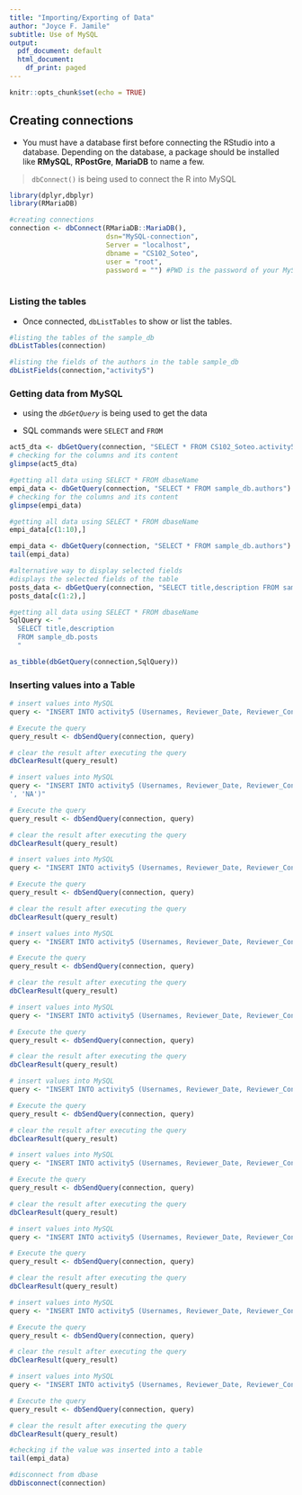```yaml
---
title: "Importing/Exporting of Data"
author: "Joyce F. Jamile"
subtitle: Use of MySQL
output:
  pdf_document: default
  html_document:
    df_print: paged
---
```


```r
knitr::opts_chunk$set(echo = TRUE)
```

## Creating connections

+ You must have a database first before connecting the RStudio into a database. Depending on the database, a package should be installed like **RMySQL**, **RPostGre**, **MariaDB** to name a few.

> `dbConnect()` is being used to connect the R into MySQL

```r
library(dplyr,dbplyr)
library(RMariaDB) 

#creating connections
connection <- dbConnect(RMariaDB::MariaDB(), 
                        dsn="MySQL-connection",
                        Server = "localhost",
                        dbname = "CS102_Soteo", 
                        user = "root", 
                        password = "") #PWD is the password of your MySQL
                        
```


### Listing the tables

+ Once connected, `dbListTables` to show or list the tables.



```r
#listing the tables of the sample_db 
dbListTables(connection)
```


```r
#listing the fields of the authors in the table sample_db
dbListFields(connection,"activity5")
```

### Getting data from MySQL

+ using the *`dbGetQuery`* is being used to get the data

+ SQL commands were `SELECT` and `FROM`


```r
act5_dta <- dbGetQuery(connection, "SELECT * FROM CS102_Soteo.activity5")
# checking for the columns and its content
glimpse(act5_dta)
```

```r
#getting all data using SELECT * FROM dbaseName
empi_data <- dbGetQuery(connection, "SELECT * FROM sample_db.authors")
# checking for the columns and its content
glimpse(empi_data)
```


```r
#getting all data using SELECT * FROM dbaseName
empi_data[c(1:10),]
```

```r
empi_data <- dbGetQuery(connection, "SELECT * FROM sample_db.authors")
tail(empi_data)
```

```r
#alternative way to display selected fields
#displays the selected fields of the table
posts_data <- dbGetQuery(connection, "SELECT title,description FROM sample_db.posts")
posts_data[c(1:2),]
```

```r
#getting all data using SELECT * FROM dbaseName
SqlQuery <- "
  SELECT title,description 
  FROM sample_db.posts
  "

as_tibble(dbGetQuery(connection,SqlQuery))
```

### Inserting values into a Table

```r
# insert values into MySQL
query <- "INSERT INTO activity5 (Usernames, Reviewer_Date, Reviewer_Content, Rating) VALUES ('=G=', '11 December 2001', 'Color me stupid but I thought *Pulp Fiction* sucked. Being creative is easy when there are no rules...as in fantasies and cartoons and, well, pulp fiction. Creativity is not easy when the rules of reality are imposed. The reason why it took me several sessions over several  years to finally assimilate this boring piece of filmdom crap is simply because its silly story and peculiar characters are one dimensional sensationalistic nonsense which almost anyone could have created and I personally found them boring...not unlike Sunday morning cartoons. Of course that criticism flies in a face of incredible popularity by the public and critics alike not to mention an Oscar and countless other awards. Go figure. Bottom line, *Pulp...* -is- pulp fiction brought to the big screen with all the gratuitous filth and violence of a dime novel but without the one thing which could really have made it interesting. Why no T&A???', '10/10')"

# Execute the query
query_result <- dbSendQuery(connection, query)

# clear the result after executing the query
dbClearResult(query_result)
```

```r
# insert values into MySQL
query <- "INSERT INTO activity5 (Usernames, Reviewer_Date, Reviewer_Content, Rating) VALUES ('1bilbo', '3 April 2004', 'As with the other two films in the series I wonder if the director actually read the book or just had a secretary read bits of it to him.The scenes are drawn out to ridiculously tedious lengths and bits of the plot are missed out whilst other bits are invented. And of course to appeal to the "ER" watching mentality a romance was invented for the film. Then to add further insult they all burst into song at the end.I don't know if these films were made chronologically but the actors do seem a bit fed up of the characters by the end. Also, our Shelob was so obviously a computer animation it made the pseudo scary build up a complete anticlimax.Tedious.
', 'NA')"

# Execute the query
query_result <- dbSendQuery(connection, query)

# clear the result after executing the query
dbClearResult(query_result)
```

```r
# insert values into MySQL
query <- "INSERT INTO activity5 (Usernames, Reviewer_Date, Reviewer_Content, Rating) VALUES ('3xHCCH', '15 July 2010', 'What drew me to watch this film on the very first day of theatrical showing was the cast, which was an incredible array of some of the most intense actors in Hollywood today. We have Ken Watanabe, Cilian Murphy, Marion Cotillard, Michael Caine, Tom Berenger, Pete Postlethwait, and in the lead, none other than Leonardo di Caprio. The director and writer Christopher Nolan also comes with a very impressive oeuvre behind him, with *Memento,* *The Prestige,* and most recently, *The Dark Knight.*This film is one of the most complicated films I have seen. A fair summary is almost impossible to put into words. It is challenging to follow all the jumping into and out of dreams, in dreams within dreams. I won't be surprised if you do not completely understand everything that was going on by the end. However, the visual experience of being in this multi-layered dream world is unmatchable in any recent films.I thought of *The Matrix,* and even Leo's latest (excellent) work *Shutter Island,* as this film proceeds to disorient you about what is and is not reality. However, *Inception* goes several levels higher in the hierarchy of convolutions in film. There are at least four levels of simultaneous dream upon dream happening at one time at one point. Amazing film editing work!Then there are technical aspects which were mind-boggling indeed, as Nolan's bizarre script required. The audience is brought inside buildings, rooms, elevators, even entire cities where you lose the sense of space, time, gravity and logic. It is a dream world--you need to see it to fully appreciate what I just wrote. The musical score of Hans Zimmer was strong and dramatic. These are definitely contenders by Oscar time.This film is not for everyone. There are those who would dismiss this as impossibly pretentious and pointless. But for me, *Inception* was very stimulating and challenging -- a film well-worthy to spend two and a half hours of our valuable time. Be ready to face this challenge when you go watch it. I won't be surprised if you feel you need to watch it all over again.', '2/10')"

# Execute the query
query_result <- dbSendQuery(connection, query)

# clear the result after executing the query
dbClearResult(query_result)
```

```r
# insert values into MySQL
query <- "INSERT INTO activity5 (Usernames, Reviewer_Date, Reviewer_Content, Rating) VALUES ('A_Different_Drummer', '9 September 2016', 'One of the original Leone *Italian Westerns* that quickened the pulse of a young Quentin Tarantino.Sometimes I think I am living in a time warp. I watched all the Leone films in theatres in real time and was mesmerized, gob-smacked, and exhilarated. Now in the far future (2016) I watch QT do his knock-offs, and the young audiences (who have never seen the originals) think his are the originals, and everything else the knockoffs.(Reminds me of the Old King Cole nursery rhyme -- *pulled out a plum and said What a Good Boy Am I* -- another reference lost on those living the age of portable devices.) For those who actually care about the history of film: * Leone invented a brand new genre called the Italian western. His first, Fistful of Dollars, recycled a Japanese story (Yojimbo), recycled an American ex-pat whose Hollywood career was officially over (Eastwood) and introduced one of the greatest music composers of the modern film era, Ennio Morricone.* next came For a Few Dollars More, an original story, which locked into film history Leone's trademark use of closeups and sound editing, and brought out of mothballs Lee Van Cleef, one of the greatest *faces* in the history of the western. (*Angel Eyes* in this one.) * with two international hits under his belt, Leone aimed for the stars and created this movie which marks his legacy. While simultaneously continuing the tradition he started, and using the two stars from his second film, he gave Eli Wallach (an A-list star from the 1950s) the role of his career. Wait there is more. He set the story against the backdrop of the Civil War and manged to make the transitions seamless and brutally compelling. it is simultaneously a violent film and an anti-war film at the same time! (The only film of Leone's that may compete with this one is Once Upon a Time in America, also reviewed by this writer on the IMDb).By modern standards the film is overlong and, had it been produced in America (as was indeed the case with Upon a Time in America), the *suits* would have butchered it down to 100 minutes. Luckily for the rest of us, this was an international release, cut-proof, and survives very nicely to the present day in its original form.QT was a young lad when these films appeared but the impact is clear. He used Morricone's music in Kill Bill (his best film in my view) and in my view The Hateful Eight tries to emulate the power of Leone but falls somewhat short.For you youngsters out there, I recommend these films as some of the most entertaining efforts ever set to film, period. Imitated but not duplicated.Astonishing, mind-blowing, unforgettable.', '10/10')"

# Execute the query
query_result <- dbSendQuery(connection, query)

# clear the result after executing the query
dbClearResult(query_result)
```

```r
# insert values into MySQL
query <- "INSERT INTO activity5 (Usernames, Reviewer_Date, Reviewer_Content, Rating) VALUES ('A_Kind_Of_CineMagic', '29 April 2009', 'A lot of people looking on this page will thoroughly disagree and disregard my comments but I feel justified in saying that the Lord of the Rings trilogy and this final part in particular are possibly some of the most over-rated films of all time! I hasten to add that I do like the films and rate them as very good 7 or 8 out of 10 but I just do not see them as the 10/10 all time greats that other people see them as. I love fantasy stories and films in general, I just find these films to be far less impressive than most people appear to think they are. The main thing in the trilogy I find absolutely impressive is Gollum (Andy Serkis). The motion capture performance by Serkis is genius and the CGI character was the best up to that time. Also Gollum is a great character, hilarious, sometimes creepy and fascinating. Also you cannot fault Christopher Lee as Saruman, Ian McKellen as Gandalf and there are other good performances too.Most people who loved the books or loves this kind of story understandably lap the films up enthusiastically. An epic, massive budget presentation of one of the most famous and loved fantasy stories is somewhat irresistible to anyone who likes fantasy stories at all. However, I was a little bit underwhelmed on my first viewing of the films and have remained so with each viewing. They are not bad films at all. They have great spectacle, have some epic action, some scenes with effective humour or emotion and some fine actors but there is a lot I find disappointing. LOTR would be extremely difficult to adapt to film for anybody and I don't think these films do it as well as they could. There is a lot of time wasted unnecessarily and important aspects of story and character are left out or underdeveloped.I find Peter Jackson generally a far from 100% successful director. His version of King Kong is poor and shows his faults even a lot more than the LOTR trilogy. All these Jackson made films are a bit overblown and a little pretentiously directed. Extremely long shots of characters gazing into camera, at each other or into the distance occur so often it is incredible. A great director does not need words to tell a story or convey emotion and the face and eyes of an actor can be used to huge effect. But most shots of characters without dialogue in this trilogy fail to make me feel anything other than they are wasting time! Frodo (Elijah Wood) especially just gazes or gawps for what seems like ages without making me connect with his feelings and without moving the character or story on at all.CGI is the real king in these films and as impressive as many scenes are, it never thrills as much as the real scenery or real action in some older epics. The epic spectacle is therefore not enough to carry me away on its own, it requires great storytelling. Some great storytelling does occur in these films but I do not feel Tolkein's story or characters are done full justice due to Jackson wasting time on 'pretty', glossy, showy film making. A real efficiency and supreme skill was needed to get the most from the source material and this is lacking. For instance, Return of the King misses out important aspects of Aragorn, Feramir and Saruman's stories and I find Frodo comes across as rather petulant, annoying and lacking heroism. Samwise comes across a lot better.A great villain completes a great story. Sauron appears a feeble 'villain' throughout the trilogy. A flaming eye is not exactly Darth Vader! Tolkein created a villain difficult to show effectively on screen and Jackson's presentation of Sauron fails to convey threat or menace at all. Saruman is a good villain and is brilliantly acted by Christopher Lee but has totally insufficient screen time, particularly in the final story where he goes straight to DVD!Overall The Return of the King is easily the weakest of the trilogy for my tastes featuring faults I have listed above, rather overblown CGI action and an extraordinarily dragged out ending.Yes these films are very good but for me they are nowhere near the classics they are reputed to be or that they could have been if perfectly directed.', '10/10')"

# Execute the query
query_result <- dbSendQuery(connection, query)

# clear the result after executing the query
dbClearResult(query_result)
```

```r
# insert values into MySQL
query <- "INSERT INTO activity5 (Usernames, Reviewer_Date, Reviewer_Content, Rating) VALUES ('a_southern_knight', '16 August 2004', 'This is the third,and arguably the best, of the so-called *spaghetti western* trilogy. It is ironic that, at the time the three Sergio Leone westerns were released, they were largely panned by critics as being poor and even laughable imitations of American-made westerns. The fact that they were filmed in Italy and Spain resulted in them receiving their amusing nickname which was intended to degrade them at the time.Somehow, over the quarter century or so since their release, the critics have tended to change their opinions, and now these movies are generally regarded as classics. Perhaps this is because Clint Eastwood was principally known only as the second banana, Rowdy Yates, in the television series *Rawhide* when the films were produced but since then has achieved superstardom. But I also think it goes beyond that. I believe the critics decided to take another look at these films and realized that they had been premature in writing them off. Actually, I believe the three films were considerably better than most of what Hollywood produced. In fact, I think that TGTBATU ranks among the best westerns ever produced bringing to mind the magnificent films of John Ford, the undisputed master of that genre, and his protege, the incomparable John Wayne. I have nothing but praise for this film. In fact, I rank it as one of my favorite films of all time. I could write volumes of what is good about this film. But since its qualities have been oft repeated in other viewer reviews, I will focus on what others didn't like about it. Most of the IMDb reviews had only one major complaint: the film is too long. I disagree. In fact, in spite of its nearly three hour length, I was disappointed that it ended. I was so absorbed in the film that I was disheartened to have to return to reality. The combination of story, cinematography, acting and musical score left nothing to be desired other than more of the same! The sequences that seemed to drag on in the opinion of other reviewers were necessary to fully create moods and to drive home important points. For example, the opening sequence might be regarded as needlessly long as Angel Eyes taunts a hapless man over a leisurely meal. But to me, scenes like that are what makes the movie great! The time allows the viewer to fully appreciate the amazing replication of the primitive home and the pitiful life of its dirt-poor inhabitants. I felt as though I was sitting there at the table; I was half tempted to reach for a bowl and spoon to partake of the meal. And all the while the suspense was building towards the inevitable climax. You know it's coming but not when and the length of the scene drives you crazy but makes it all the more satisfying when it does happen. Another example is when Tuco punishes Joe by forcing him to walk through the desert. This is possibly the only time that one might become bored with the film. But again, I think the time for the scene was justified in that we are able to receive the full impact of that experience and enjoy the haunting music at the same time. Joe's subsequent predicament might not have had much credibility had this sequence been abbreviated. In my opinion, one of the essential elements of a great film is creating moods that absorb our attention. This often takes time, lots of time. For example, many of the scenes in the magnificent film *Dr. Zhivago* were almost painfully long but they were necessary to create those startling surrealistic moods, and the film would not have been great without them. In many ways, TGTBATU has this same sort of greatness. It is a sweeping epic with very compelling characters and magnificent settings that draws the viewer in and doesn't release him until the closing credits begin to roll. When it's over, you feel that you've been on a long and exciting journey. Such a journey takes time.In summary, if you haven't seen this film, buy it right away. Don't rent it because you will not want to part with it once you've seen it.Then curl up with it on a cold, rainy Sunday afternoon when you are in no hurry to do anything.', '9/10')"

# Execute the query
query_result <- dbSendQuery(connection, query)

# clear the result after executing the query
dbClearResult(query_result)
```

```r
# insert values into MySQL
query <- "INSERT INTO activity5 (Usernames, Reviewer_Date, Reviewer_Content, Rating) VALUES ('A_Voice', '15 January 2014', 'Years ago when I first saw this film, that too without any knowledge of the plot and without reading the books, I expected it to be a normal fantasy franchise with loads of CGI. But when I actually watched it, I was hooked to my seat and completed the 11 and a half hour trilogy in one sitting (Extended edition, mind it!). It is a kind of the movie that needs to be re watched time and again to be understood completely. I was so influenced with the films that I started reading about various characters on the internet and finally decided to read the books including the Hobbit. And then I realized how well adapted this franchise really is!!.The story begins with the introduction of the war of Sauron and the forging of all rings. The one ring which was thought to be lost is rediscovered and the Dark Lord rises again to re claim his lost treasure. An unlikely fellowship is formed to go on an unlikely never before held quest.Many critics criticize the length of the film, but after actually reading the books, one realizes it couldn't have been shorter. After every viewing it discloses something new, some references that were previously unnoticed and are a delight for the the book readers. Like the references to Smaug at the start, the undying lands Valor etc. The list goes on and on.It fairs even better as a stand alone film. If Tolkien was alive, Jackson's vision of middle earth and its characters certainly would have made him proud. With some excellent sets, locations and character designs and visual effects including sound and original score, it was probably the best film on a technical front in years. Each character constructed with minutest of detail. The Balrog managed to strike fear in the viewers eyes as much as it did to Gandalf The Grey. The fair Elves who are the most beautiful creatures on middle earth. The film has some extremely good cinematography.As the story itself is more of a adventure, thus it lacks character development and is less of a character driven story but more of an event driven. Also, there are many character so one can't focus on each of them for all the time. But traces are there in Gandalf's, Sam's or Gimili's characters which have been developed quite a bit. Ian portrays an awesome performance and he is *Gandalf*.Direction: Excellent and flawless.Story/Screenplay: Couldn't have been better. Extraordinarily awesome.Acting: Ian was best, Sean was good. Others were convincing.Music: One of the best musical scores ever. It is haunting when it has to be, charming when it needs to be and fitting all the time. Shore has done an excellent job creating the score and incorporating it with chants which have a 'mythological' feel to them, just splendid.Probably the best possible start to an extraordinary trilogy.', '10/10')"

# Execute the query
query_result <- dbSendQuery(connection, query)

# clear the result after executing the query
dbClearResult(query_result)
```

```r
# insert values into MySQL
query <- "INSERT INTO activity5 (Usernames, Reviewer_Date, Reviewer_Content, Rating) VALUES ('a-07779-75123', '4 August 2020', 'Some off the best cinematography of the 90's with the direction/writing from one of the greats. The ensemble cast and colorful dialogue will stand the test of time in cinema.', '10/10')"

# Execute the query
query_result <- dbSendQuery(connection, query)

# clear the result after executing the query
dbClearResult(query_result)
```

```r
# insert values into MySQL
query <- "INSERT INTO activity5 (Usernames, Reviewer_Date, Reviewer_Content, Rating) VALUES ('aadishah', '2 February 2019', 'I am thoroughly thrilled; I do not usually watch old movies but I found this to be among the top rated IMDb movies and I thought I might as well give it a shot. Right when the movie started, I had a feeling it would be good, because it didn't start out linearly, a court hearing had just ended and the jurors were instructed on making a decision. The jurors gathered up in the Jury Room and oh boy, was it amazing. The whole movie was shot in that room and it is near impossible finding such good storytelling. The entire crime was narrated so perfectly not by actually showing the crime but with words and 'facts'. The direction is out of this world! I mean, you could feel that tension in the room and I have to stress that the actors have done a fantastic, fantastic job! The concept of 'reasonable doubt', the little moments of fun, the little moments of temper, the little moments of feelings, everything was just perfect! It's really not a shocker why this is among the top rated, the rating does the movie justice. Hands down genius.', 'NA')"

# Execute the query
query_result <- dbSendQuery(connection, query)

# clear the result after executing the query
dbClearResult(query_result)
```

```r
# insert values into MySQL
query <- "INSERT INTO activity5 (Usernames, Reviewer_Date, Reviewer_Content, Rating) VALUES ('Aaron1375', '11 January 2004', 'This was probably my favorite trilogy of all time, as throughout movie history there have not been all that many good fantasy movies that have been released so these films fill that void for me.  This last chapter wraps up the story nicely as Frodo and Sam are very close to where they need to be and the army of Sauron are trying to finish off man once and for all.  This movie is a bit different than the last one in the fact that the Hobbits Frodo and Sam and Gandolf the wizard are more of the focus of this one rather than Aragon, Gimli, and Legolos who were more the focus of the last one.  This one has epic battles and great visuals as well.  It is also very well acted.  Sean Astin does a particularly good job as Sam in this one as his character has a lot more impact in this one.  All in all a very good movie that wrapped up a very good trilogy that was one of the few that did not have a weak movie in the bunch.  I would write more, but I am sure there are plenty of reviews that do the movie more justice than I can.', '10/10')"

# Execute the query
query_result <- dbSendQuery(connection, query)

# clear the result after executing the query
dbClearResult(query_result)
```

```r
#checking if the value was inserted into a table
tail(empi_data)
```
```r
#disconnect from dbase
dbDisconnect(connection)
```